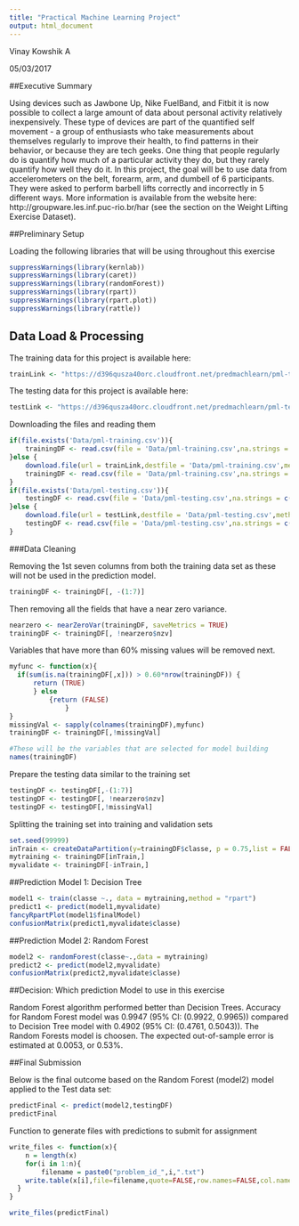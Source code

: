 ```yaml
---
title: "Practical Machine Learning Project"
output: html_document
---
```

Vinay Kowshik A

05/03/2017

##Executive Summary

Using devices such as Jawbone Up, Nike FuelBand, and Fitbit it is now possible to collect a large amount of data about personal activity relatively inexpensively. These type of devices are part of the quantified self movement - a group of enthusiasts who take measurements about themselves regularly to improve their health, to find patterns in their behavior, or because they are tech geeks. One thing that people regularly do is quantify how much of a particular activity they do, but they rarely quantify how well they do it. In this project, the goal will be to use data from accelerometers on the belt, forearm, arm, and dumbell of 6 participants. They were asked to perform barbell lifts correctly and incorrectly in 5 different ways. More information is available from the website here: http://groupware.les.inf.puc-rio.br/har (see the section on the Weight Lifting Exercise Dataset).

##Preliminary Setup

Loading the following libraries that will be using throughout this exercise
```r
suppressWarnings(library(kernlab))
suppressWarnings(library(caret))
suppressWarnings(library(randomForest))
suppressWarnings(library(rpart))
suppressWarnings(library(rpart.plot))
suppressWarnings(library(rattle))
```

## Data Load & Processing

The training data for this project is available here:

```r
trainLink <- "https://d396qusza40orc.cloudfront.net/predmachlearn/pml-training.csv"
```

The testing data for this project is available here:

```r
testLink <- "https://d396qusza40orc.cloudfront.net/predmachlearn/pml-testing.csv"
```

Downloading the files and reading them
```r
if(file.exists('Data/pml-training.csv')){
    trainingDF <- read.csv(file = 'Data/pml-training.csv',na.strings = c("NA","#DIV/0!",""))
}else {
    download.file(url = trainLink,destfile = 'Data/pml-training.csv',method = 'curl')
    trainingDF <- read.csv(file = 'Data/pml-training.csv',na.strings = c("NA","#DIV/0!",""))
}
if(file.exists('Data/pml-testing.csv')){
    testingDF <- read.csv(file = 'Data/pml-testing.csv',na.strings = c("NA","#DIV/0!",""))
}else {
    download.file(url = testLink,destfile = 'Data/pml-testing.csv',method = 'curl')
    testingDF <- read.csv(file = 'Data/pml-testing.csv',na.strings = c("NA","#DIV/0!",""))
}
```

###Data Cleaning

Removing the 1st seven columns from both the training data set as these will not be used in the prediction model. 
```r
trainingDF <- trainingDF[, -(1:7)]
```

Then removing all the fields that have a near zero variance.
```r
nearzero <- nearZeroVar(trainingDF, saveMetrics = TRUE)
trainingDF <- trainingDF[, !nearzero$nzv]
```

Variables that have more than 60% missing values will be removed next.
```r
myfunc <- function(x){
  if(sum(is.na(trainingDF[,x])) > 0.60*nrow(trainingDF)) {
      return (TRUE)
      } else 
          {return (FALSE)
              }  
} 
missingVal <- sapply(colnames(trainingDF),myfunc)
trainingDF <- trainingDF[,!missingVal]

#These will be the variables that are selected for model building
names(trainingDF)
```

Prepare the testing data similar to the training set
```r
testingDF <- testingDF[,-(1:7)]
testingDF <- testingDF[, !nearzero$nzv]
testingDF <- testingDF[,!missingVal]
```

Splitting the training set into training and validation sets
```r
set.seed(99999)
inTrain <- createDataPartition(y=trainingDF$classe, p = 0.75,list = FALSE)
mytraining <- trainingDF[inTrain,]
myvalidate <- trainingDF[-inTrain,]
```

##Prediction Model 1: Decision Tree
```r
model1 <- train(classe ~., data = mytraining,method = "rpart")
predict1 <- predict(model1,myvalidate)
fancyRpartPlot(model1$finalModel)
confusionMatrix(predict1,myvalidate$classe)
```

##Prediction Model 2: Random Forest
```r
model2 <- randomForest(classe~.,data = mytraining)
predict2 <- predict(model2,myvalidate)
confusionMatrix(predict2,myvalidate$classe)
```

##Decision: Which prediction Model to use in this exercise

Random Forest algorithm performed better than Decision Trees. Accuracy for Random Forest model was 0.9947 (95% CI: (0.9922, 0.9965)) compared to Decision Tree model with 0.4902 (95% CI: (0.4761, 0.5043)). The Random Forests model is choosen. The expected out-of-sample error is estimated at 0.0053, or 0.53%.

##Final Submission

Below is the final outcome based on the Random Forest (model2) model applied to the Test data set:

```r
predictFinal <- predict(model2,testingDF)
predictFinal
```

Function to generate files with predictions to submit for assignment
```r
write_files <- function(x){
    n = length(x)
    for(i in 1:n){
        filename = paste0("problem_id_",i,".txt")
    write.table(x[i],file=filename,quote=FALSE,row.names=FALSE,col.names=FALSE)
  }
}

write_files(predictFinal)
```